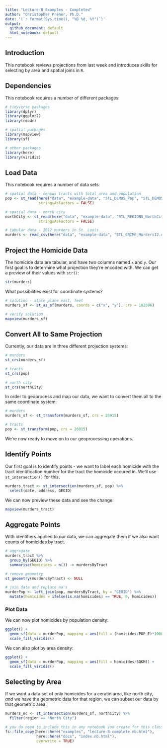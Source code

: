 ```yaml
---
title: "Lecture-B Examples - Completed"
author: "Christopher Prener, Ph.D."
date: '(`r format(Sys.time(), "%B %d, %Y")`)'
output: 
  github_document: default
  html_notebook: default 
---
```


## Introduction
This notebook reviews projections from last week and introduces skills for selecting by area and spatial joins in `R`.

## Dependencies
This notebook requires a number of different packages:

```r
# tidyverse packages
library(dplyr)
library(ggplot2)
library(readr)

# spatial packages
library(mapview)
library(sf)

# other packages
library(here)
library(viridis)
```

## Load Data
This notebook requires a number of data sets:

```r
# spatial data - census tracts with total area and population
pop <- st_read(here("data", "example-data", "STL_DEMOS_Pop", "STL_DEMOS_Pop.shp"),
               stringsAsFactors = FALSE)

# spatial data - north city 
northCity <- st_read(here("data", "example-data", "STL_REGIONS_NorthCity", "STL_REGIONS_NorthCity.shp"),
               stringsAsFactors = FALSE)

# tabular data - 2012 murders in St. Louis
murders <- read_csv(here("data", "example-data", "STL_CRIME_Murders12.csv"))
```

## Project the Homicide Data
The homicide data are tabular, and have two columns named `x` and `y`. Our first goal is to determine what projection they're encoded with. We can get a preview of their values with `str()`:

```r
str(murders)
```

What possibilities exist for coordinate systems?

```r
# solution - state plane east, feet
murders_sf <- st_as_sf(murders, coords = c("x", "y"), crs = 102696)

# verify solution
mapview(murders_sf)
```

## Convert All to Same Projection
Currently, our data are in three different projection systems:

```r
# murders
st_crs(murders_sf)

# tracts 
st_crs(pop)

# north city
st_crs(northCity)
```

In order to geoprocess and map our data, we want to convert them all to the same coordinate system:

```r
# murders
murders_sf <- st_transform(murders_sf, crs = 26915)

# tracts
pop <- st_transform(pop, crs = 26915)
```

We're now ready to move on to our geoprocessing operations.

## Identify Points
Our first goal is to identify points - we want to label each homicide with the tract identification number for the tract the homicide occured in. We'll use `st_intersection()` for this.

```r
murders_tract <- st_intersection(murders_sf, pop) %>%
  select(date, address, GEOID)
```

We can now preview these data and see the change:

```r
mapview(murders_tract)
```

## Aggregate Points
With identifiers applied to our data, we can aggregate them if we also want counts of homicides by tract. 

```r
# aggregate
murders_tract %>%
  group_by(GEOID) %>%
  summarise(homicides = n()) -> murdersByTract

# remove geometry
st_geometry(murdersByTract) <- NULL

# join data and replace na's
murderPop <- left_join(pop, murdersByTract, by = "GEOID") %>%
  mutate(homicides = ifelse(is.na(homicides) == TRUE, 0, homicides))
```

### Plot Data
We can now plot homicides by population density:

```r
ggplot() +
  geom_sf(data = murderPop, mapping = aes(fill = (homicides/POP_E)*1000)) +
  scale_fill_viridis()
```

We can also plot by area density:

```r
ggplot() +
  geom_sf(data = murderPop, mapping = aes(fill = homicides/SQKM)) +
  scale_fill_viridis()
```

## Selecting by Area
If we want a data set of only homicides for a ceratin area, like north city, *and* we have the geometric data for that region, we can subset our data by that geometric area.

```r
murders_nc <- st_intersection(murders_sf, northCity) %>%
  filter(region == "North City")
```




```r
# you do need to include this in any notebook you create for this class
fs::file_copy(here::here("examples", "lecture-B-complete.nb.html"), 
              here::here("docs", "index.nb.html"), 
              overwrite = TRUE)
```
